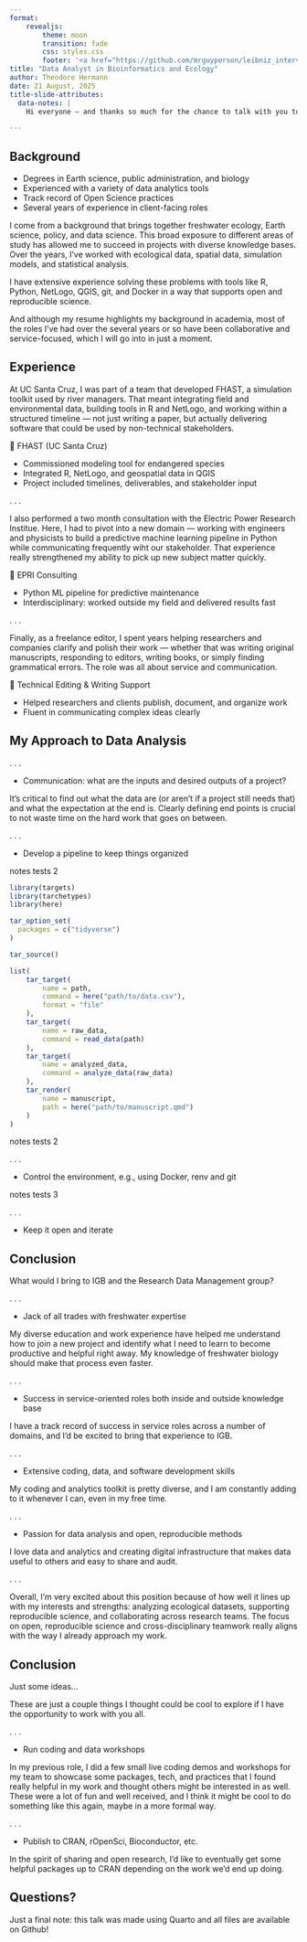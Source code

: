 ```yaml
---
format: 
    revealjs:
        theme: moon
        transition: fade
        css: styles.css
        footer: '<a href="https://github.com/mrguyperson/leibniz_interview" target="_blank">View on GitHub</a>'
title: "Data Analyst in Bioinformatics and Ecology"
author: Theodore Hermann
date: 21 August, 2025
title-slide-attributes:
  data-notes: |
    Hi everyone — and thanks so much for the chance to talk with you today. I’m Ted Hermann, and I’d like to spend the next few minutes walking you through my background, how I see my experience aligning with this position, and why I’m genuinely excited about the opportunity to support your work at IGB.

---
```


## Background
- Degrees in Earth science, public administration, and biology
- Experienced with a variety of data analytics tools
- Track record of Open Science practices
- Several years of experience in client-facing roles

::: {.notes}

I come from a background that brings together freshwater ecology, Earth science, policy, and data science. This broad exposure to different areas of study has allowed me to succeed in projects with diverse knowledge bases. Over the years, I’ve worked with ecological data, spatial data, simulation models, and statistical analysis. 

I have extensive experience solving these problems with tools like R, Python, NetLogo, QGIS, git, and Docker in a way that supports open and reproducible science.

And although my resume highlights my background in academia, most of the roles I've had over the several years or so have been collaborative and service-focused, which I will go into in just a moment.


:::


## Experience {.smaller}


::: {.notes}
At UC Santa Cruz, I was part of a team that developed FHAST, a simulation toolkit used by river managers. That meant integrating field and environmental data, building tools in R and NetLogo, and working within a structured timeline — not just writing a paper, but actually delivering software that could be used by non-technical stakeholders.
:::

🧰 FHAST (UC Santa Cruz)

- Commissioned modeling tool for endangered species
- Integrated R, NetLogo, and geospatial data in QGIS
- Project included timelines, deliverables, and stakeholder input

. . . 

::: {.notes}
I also performed a two month consultation with the Electric Power Research Institue. Here, I had to pivot into a new domain — working with engineers and physicists to build a predictive machine learning pipeline in Python while communicating frequently wiht our stakeholder. That experience really strengthened my ability to pick up new subject matter quickly.
:::

🧪 EPRI Consulting

- Python ML pipeline for predictive maintenance
- Interdisciplinary: worked outside my field and delivered results fast

. . .

::: {.notes}
Finally, as a freelance editor, I spent years helping researchers and companies clarify and polish their work — whether that was writing original manuscripts, responding to editors, writing books, or simply finding grammatical errors. The role was all about service and communication.
:::


📝 Technical Editing & Writing Support

- Helped researchers and clients publish, document, and organize work
- Fluent in communicating complex ideas clearly

## My Approach to Data Analysis {.smaller}

. . .

- Communication: what are the inputs and desired outputs of a project?

::: {.notes}

It's critical to find out what the data are (or aren't if a project still needs that) and what the expectation at the end is. Clearly defining end points is crucial to not waste time on the hard work that goes on between.

:::

. . .

- Develop a pipeline to keep things organized

::: {.notes}

notes tests 2

:::


::: {.fragment .fade-in-then-out .overlay}
```.r
library(targets)
library(tarchetypes)
library(here)

tar_option_set(
  packages = c("tidyverse")
)

tar_source()

list(
    tar_target(
        name = path,
        command = here("path/to/data.csv"),
        format = "file"
    ),
    tar_target(
        name = raw_data,
        command = read_data(path)
    ),
    tar_target(
        name = analyzed_data,
        command = analyze_data(raw_data)
    ),
    tar_render(
        name = manuscript,
        path = here("path/to/manuscript.qmd")
    )
)
```
:::

::: {.notes}
notes tests 2
:::

. . .


- Control the environment, e.g., using Docker, renv and git 

::: {.notes}
notes tests 3
:::
 
. . .

- Keep it open and iterate

## Conclusion

What would I bring to IGB and the Research Data Management group?



. . .

- Jack of all trades with freshwater expertise

::: {.notes}

My diverse education and work experience have helped me understand how to join a new project and identify what I need to learn to become productive and helpful right away. My knowledge of freshwater biology should make that process even faster.

:::

. . .

- Success in service-oriented roles both inside and outside knowledge base

::: {.notes}

I have a track record of success in service roles across a number of domains, and I'd be excited to bring that experience to IGB. 

:::

. . .

- Extensive coding, data, and software development skills

::: {.notes}

My coding and analytics toolkit is pretty diverse, and I am constantly adding to it whenever I can, even in my free time.

:::

. . .

- Passion for data analysis and open, reproducible methods

::: {.notes}

I love data and analytics and creating digital infrastructure that makes data useful to others and easy to share and audit.

:::

. . .

::: {.notes}

Overall, I'm very excited about this position because of how well it lines up with my interests and strengths: analyzing ecological datasets, supporting reproducible science, and collaborating across research teams. The focus on open, reproducible science and cross-disciplinary teamwork really aligns with the way I already approach my work.

:::

## Conclusion
Just some ideas...

::: {.notes}

These are just a couple things I thought could be cool to explore if I have the opportunity to work with you all.

:::

. . .

- Run coding and data workshops


::: {.notes}

In my previous role, I did a few small live coding demos and workshops for my team to showcase some packages, tech, and practices that I found really helpful in my work and thought others might be interested in as well. These were a lot of fun and well received, and I think it might be cool to do something like this again, maybe in a more formal way.

:::

. . .

- Publish to CRAN, rOpenSci, Bioconductor, etc.

::: {.notes}

In the spirit of sharing and open research, I'd like to eventually get some helpful packages up to CRAN depending on the work we'd end up doing.

:::

## Questions?

::: {.notes}

Just a final note: this talk was made using Quarto and all files are available on Github!

:::